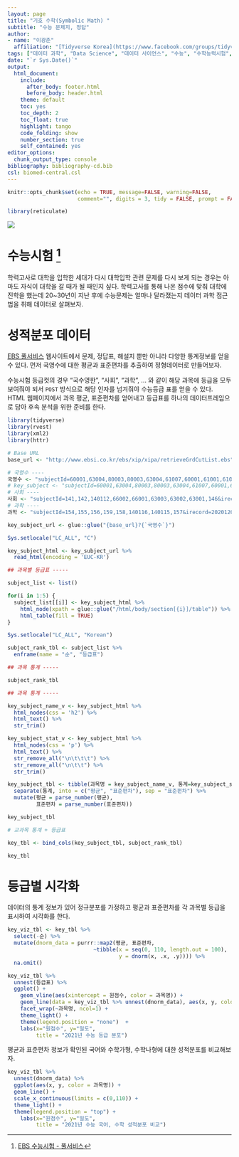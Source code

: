 ```yaml
---
layout: page
title: "기호 수학(Symbolic Math) "
subtitle: "수능 문제지, 정답"
author:
- name: "이광춘"
  affiliation: "[Tidyverse Korea](https://www.facebook.com/groups/tidyverse/)"
tags: ["데이터 과학", "Data Science", "데이터 사이언스", "수능", "수학능력시험", "EBS", "등급컷"]
date: "`r Sys.Date()`"
output:
  html_document: 
    include:
      after_body: footer.html
      before_body: header.html
    theme: default
    toc: yes
    toc_depth: 2
    toc_float: true
    highlight: tango
    code_folding: show
    number_section: true
    self_contained: yes
editor_options: 
  chunk_output_type: console
bibliography: bibliography-cd.bib
csl: biomed-central.csl
---
```


```r
knitr::opts_chunk$set(echo = TRUE, message=FALSE, warning=FALSE,
                      comment="", digits = 3, tidy = FALSE, prompt = FALSE, fig.align = 'center')

library(reticulate)
```

![](fig/ebs-gre-normal.png)

# 수능시험 [^ebs-exam] {#math-gre}

[^ebs-exam]: [EBS 수능시험 - 풀서비스](http://www.ebsi.co.kr/ebs/xip/xipa/retrieveSCVMainInfo.ebs?irecord=202012033)

학력고사로 대학을 입학한 세대가 다시 대학입학 관련 문제를 다시 보게 되는 경우는 아마도 자식이 대학을 갈 때가 될 때인지 싶다.
학력고사를 통해 나온 점수에 맞춰 대학에 진학을 했는데 20~30년이 지난 후에 수능문제는 얼마나 달라졌는지 데이터 과학 접근법을 취해 데이터로 살펴보자.

# 성적분포 데이터 {#assume-normal}

[EBS 풀서비스](http://www.ebsi.co.kr/ebs/xip/xipa/retrieveSCVMainInfo.ebs?irecord=202012033&targetCd=D300) 웹사이트에서 문제, 정답표, 해설지 뿐만 아니라 다양한 통계정보를 얻을 수 있다. 먼저 국영수에 대한 평균과 표준편차를 추출하여 정형데이터로 만들어보자.

수능시험 등급컷의 경우 "국수영한", "사회", "과학", ... 와 같이 해당 과목에 등급을 모두 보여줘야 되서 `POST` 방식으로 해당 인자를 넘겨줘야 수능등급 표를 얻을 수 있다. HTML 웹페이지에서 과목 평균, 표준편차를 얻어내고 등급표를 하나의 데이터프레임으로 담아 후속 분석을 위한 준비를 한다.

```r
library(tidyverse)
library(rvest)
library(xml2)
library(httr)

# Base URL
base_url <- "http://www.ebsi.co.kr/ebs/xip/xipa/retrieveGrdCutList.ebs"

# 국영수 ----
국영수 <- "subjectId=60001,63004,80003,80003,63004,61007,60001,61001,61001,61007&irecord=202012033&ord=1"
# key_subject <- "subjectId=60001,63004,80003,80003,63004,61007,60001,61001,61001,61007&irecord=202012033&ord=1"
# 사회 ----
사회 <- "subjectId=141,142,140112,66002,66001,63003,63002,63001,146&irecord=202012033&ord=2"
# 과학 ----
과학 <- "subjectId=154,155,156,159,158,140116,140115,157&irecord=202012033&ord=3"

key_subject_url <- glue::glue("{base_url}?{`국영수`}")

Sys.setlocale("LC_ALL", "C")

key_subject_html <- key_subject_url %>% 
  read_html(encoding = 'EUC-KR')  

## 과목별 등급표 -----

subject_list <- list()

for(i in 1:5) {
  subject_list[[i]] <- key_subject_html %>% 
    html_node(xpath = glue::glue("/html/body/section[{i}]/table")) %>% 
    html_table(fill = TRUE)
}

Sys.setlocale("LC_ALL", "Korean")

subject_rank_tbl <- subject_list %>% 
  enframe(name = "순", "등급표")

## 과목 통계 -----

subject_rank_tbl

## 과목 통계 -----

key_subject_name_v <- key_subject_html %>% 
  html_nodes(css = 'h2') %>% 
  html_text() %>% 
  str_trim()

key_subject_stat_v <- key_subject_html %>% 
  html_nodes(css = 'p') %>% 
  html_text() %>% 
  str_remove_all("\n\t\t\t") %>% 
  str_remove_all("\n\t\t") %>% 
  str_trim()

key_subject_tbl <- tibble(과목명 = key_subject_name_v, 통계=key_subject_stat_v) %>% 
  separate(통계, into = c("평균", "표준편차"), sep = "표준편차") %>% 
  mutate(평균 = parse_number(평균),
         표준편차 = parse_number(표준편차))

key_subject_tbl

# 교과목 통계 + 등급표

key_tbl <- bind_cols(key_subject_tbl, subject_rank_tbl)

key_tbl
```


# 등급별 시각화 {#assume-normal-viz}

데이터의 통계 정보가 있어 정규분포를 가정하고 평균과 표준편차를 각 과목별 등급을 표시하여 시각화를 한다.

```r
key_viz_tbl <- key_tbl %>% 
  select(-순) %>% 
  mutate(dnorm_data = purrr::map2(평균, 표준편차, 
                           ~tibble(x = seq(0, 110, length.out = 100),
                                   y = dnorm(x, .x, .y)))) %>% 
  na.omit()

key_viz_tbl %>% 
  unnest(등급표) %>% 
  ggplot() +
    geom_vline(aes(xintercept = 원점수, color = 과목명)) +
    geom_line(data = key_viz_tbl %>% unnest(dnorm_data), aes(x, y, color = 과목명)) +
    facet_wrap(~과목명, ncol=1) +
    theme_light() +
    theme(legend.position = "none")  +
    labs(x="원점수", y="밀도",
         title = "2021년 수능 등급 분포")
```

평균과 표준편차 정보가 확인된 국어와 수학가형, 수학나형에 대한 성적분포를 비교해보자.


```r
key_viz_tbl %>% 
  unnest(dnorm_data) %>% 
  ggplot(aes(x, y, color = 과목명)) +
  geom_line() +
  scale_x_continuous(limits = c(0,110)) +
  theme_light() +
  theme(legend.position = "top") +
    labs(x="원점수", y="밀도",
         title = "2021년 수능 국어, 수학 성적분포 비교")  
```

